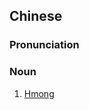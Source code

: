 {{also|苗语}}
==Chinese==
{{zh-forms|s=苗语}}
{{wikipedia|lang=zh}}

===Pronunciation===
{{zh-pron
|m=miáoyǔ
|c=miu4 jyu5
|cat=n
}}

===Noun===
{{zh-noun}}

# [[Hmong]] {{gloss|language}}